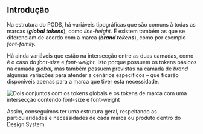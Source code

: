 
## Introdução

Na estrutura do PODS, há variáveis tipográficas que são comuns à todas as marcas (**_global tokens_**), como _line-height._
E existem também as que se diferenciam de acordo com a marca (**_brand tokens_**), como por exemplo _font-family._

Há ainda variáveis que estão na intersecção entre as duas camadas, como é o caso do _font-size_ e _font-weight._
Isto porque possuem os tokens básicos na camada _global,_ mas também possuem previstas na camada de _brand_ algumas
variações para atender a cenários específicos – que ficarão disponíveis apenas para a marca que tiver esta necessidade.

<img
  src={Layers}
  alt="Dois conjuntos com os tokens globais e os tokens de marca com uma intersecção contendo font-size e font-weight"
/>

Assim, conseguimos ter uma estrutura geral, respeitando as particularidades e necessidades de cada marca ou produto dentro do Design System.
